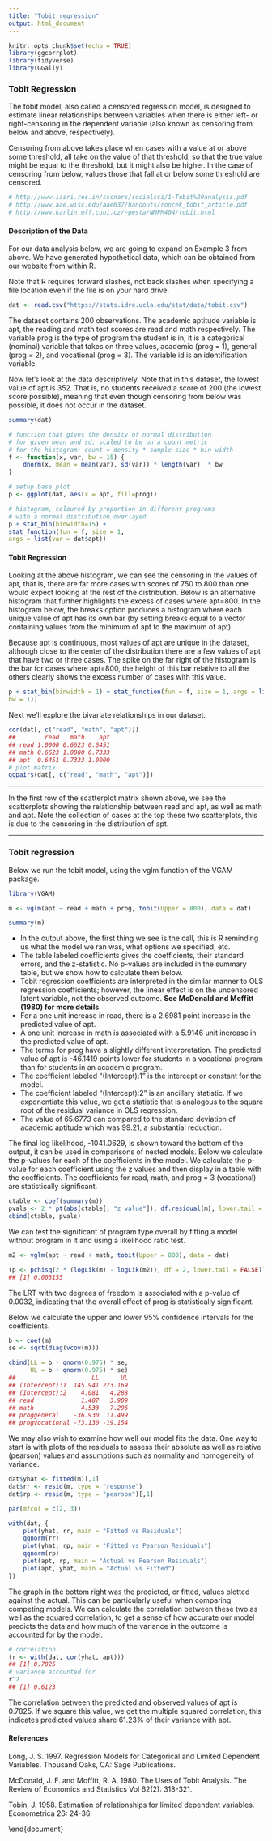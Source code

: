 ```yaml
---
title: "Tobit regression"
output: html_document
---
```


```r
knitr::opts_chunk$set(echo = TRUE)
library(ggcorrplot)
library(tidyverse)
library(GGally)
```



### Tobit Regression

The tobit model, also called a censored regression model, is designed to estimate 
linear relationships between variables when there is either left- or right-censoring in 
the dependent variable (also known as censoring from below and above, respectively). 

Censoring from above takes place when cases with a value at or above some threshold, all 
take on the value of that threshold, so that the true value might be equal to 
the threshold, but it might also be higher. In the case of censoring from 
below, values those that fall at or below some threshold are censored.

```r
# http://www.iasri.res.in/sscnars/socialsci/1-Tobit%20analysis.pdf
# http://www.aae.wisc.edu/aae637/handouts/roncek_tobit_article.pdf
# http://www.karlin.mff.cuni.cz/~pesta/NMFM404/tobit.html
```
#### Description of the Data
For our data analysis below, we are going to expand on Example 3 from above. We have generated hypothetical data, which can be obtained from our website from within R. 

Note that R requires forward slashes, not back slashes when specifying a file location even if the file is on your hard drive.


```r
dat <- read.csv("https://stats.idre.ucla.edu/stat/data/tobit.csv")
```

The dataset contains 200 observations. The academic aptitude variable is apt, the reading and math test scores are read and math respectively. The variable prog is the type of program the student is in, it is a categorical (nominal) variable that takes on three values, academic (prog = 1), general (prog = 2), and vocational (prog = 3). The variable id is an identification variable.

Now let's look at the data descriptively. Note that in this dataset, the lowest value of apt is 352. That is, no students received a score of 200 (the lowest score possible), meaning that even though censoring from below was possible, it does not occur in the dataset.
```r
summary(dat)
```

```r
# function that gives the density of normal distribution
# for given mean and sd, scaled to be on a count metric
# for the histogram: count = density * sample size * bin width
f <- function(x, var, bw = 15) {
	dnorm(x, mean = mean(var), sd(var)) * length(var)  * bw
}
```

```r
# setup base plot
p <- ggplot(dat, aes(x = apt, fill=prog))

# histogram, coloured by proportion in different programs
# with a normal distribution overlayed
p + stat_bin(binwidth=15) +
stat_function(fun = f, size = 1,
args = list(var = dat$apt))
```

#### Tobit Regression
Looking at the above histogram, we can see the censoring in the values of apt, that is, there are far more cases with scores of 750 to 800 than one would expect looking at the rest of the distribution. Below is an alternative histogram that further highlights the excess of cases where apt=800. In the histogram below, the breaks option produces a histogram where each unique value of apt has its own bar (by setting breaks equal to a vector containing values from the minimum of apt to the maximum of apt). 


Because apt is continuous, most values of apt are unique in the dataset, although close to the center of the distribution there are a few values of apt that have two or three cases. The spike on the far right of the histogram is the bar for cases where apt=800, the height of this bar relative to all the others clearly shows the excess number of cases with this value.

```r
p + stat_bin(binwidth = 1) + stat_function(fun = f, size = 1, args = list(var = dat$apt, 
bw = 1))
```

Next we'll explore the bivariate relationships in our dataset.

```r

cor(dat[, c("read", "math", "apt")])
##        read   math    apt
## read 1.0000 0.6623 0.6451
## math 0.6623 1.0000 0.7333
## apt  0.6451 0.7333 1.0000
# plot matrix
ggpairs(dat[, c("read", "math", "apt")])
```
--------------------------------

In the first row of the scatterplot matrix shown above, we see the scatterplots showing the relationship between read and apt, as well as math and apt. Note the collection of cases at the top these two scatterplots, this is due to the censoring in the distribution of apt.

------------------------------------

### Tobit regression
Below we run the tobit model, using the vglm function of the VGAM package.

```r
library(VGAM)
```

```r
m <- vglm(apt ~ read + math + prog, tobit(Upper = 800), data = dat)
```

```r
summary(m)
```

* In the output above, the first thing we see is the call, this is R reminding us what the model we ran was, what options we specified, etc.
* The table labeled coefficients gives the coefficients, their standard errors, and the z-statistic. No p-values are included in the summary table, but we show how to calculate them below.
* Tobit regression coefficients are interpreted in the similar manner to OLS regression coefficients; however, the linear effect is on the uncensored latent variable, not the observed outcome. **See McDonald and Moffitt (1980) for more details**.
* For a one unit increase in read, there is a 2.6981 point increase in the predicted value of apt.
* A one unit increase in math is associated with a 5.9146 unit increase in the predicted value of apt.
* The terms for prog have a slightly different interpretation. The predicted value of apt is -46.1419 points lower for students in a vocational program than for students in an academic program.
* The coefficient labeled "(Intercept):1" is the intercept or constant for the model.
* The coefficient labeled "(Intercept):2" is an ancillary statistic. If we exponentiate this value, we get a statistic that is analogous to the square root of the residual variance in OLS regression. 
* The value of 65.6773 can compared to the standard deviation of academic aptitude which was 99.21, a substantial reduction.





The final log likelihood, -1041.0629, is shown toward the bottom of the output, it can be used in comparisons of nested models.
Below we calculate the p-values for each of the coefficients in the model. We calculate the p-value for each coefficient using the z values and then display in a table with the coefficients. The coefficients for read, math, and prog = 3 (vocational) are statistically significant.


```r

ctable <- coef(summary(m))
pvals <- 2 * pt(abs(ctable[, "z value"]), df.residual(m), lower.tail = FALSE)
cbind(ctable, pvals)
```
We can test the significant of program type overall by fitting a model without program in it and using a likelihood ratio test.

```r
m2 <- vglm(apt ~ read + math, tobit(Upper = 800), data = dat)

(p <- pchisq(2 * (logLik(m) - logLik(m2)), df = 2, lower.tail = FALSE))
## [1] 0.003155
```

The LRT with two degrees of freedom is associated with a p-value of 0.0032, indicating that the overall effect of prog is statistically significant.

Below we calculate the upper and lower 95% confidence intervals for the coefficients.

```r
b <- coef(m)
se <- sqrt(diag(vcov(m)))

cbind(LL = b - qnorm(0.975) * se, 
      UL = b + qnorm(0.975) * se)
##                     LL      UL
## (Intercept):1  145.941 273.169
## (Intercept):2    4.081   4.288
## read             1.487   3.909
## math             4.533   7.296
## proggeneral    -36.930  11.499
## progvocational -73.130 -19.154
```




We may also wish to examine how well our model fits the data. One way to start is with plots of the residuals to assess their absolute as well as relative (pearson) values and assumptions such as normality and homogeneity of variance.



```r
dat$yhat <- fitted(m)[,1]
dat$rr <- resid(m, type = "response")
dat$rp <- resid(m, type = "pearson")[,1]

par(mfcol = c(2, 3))
```


```r
with(dat, {
	plot(yhat, rr, main = "Fitted vs Residuals")
	qqnorm(rr)
	plot(yhat, rp, main = "Fitted vs Pearson Residuals")
	qqnorm(rp)
	plot(apt, rp, main = "Actual vs Pearson Residuals")
	plot(apt, yhat, main = "Actual vs Fitted")
})

```


The graph in the bottom right was the predicted, or fitted, values plotted against the actual. This can be particularly useful when comparing competing models. We can calculate the correlation between these two as well as the squared correlation, to get a sense of how accurate our model predicts the data and how much of the variance in the outcome is accounted for by the model.


```r
# correlation
(r <- with(dat, cor(yhat, apt)))
## [1] 0.7825
# variance accounted for
r^2
## [1] 0.6123
```

The correlation between the predicted and observed values of apt is 0.7825. If we square this value, we get the multiple squared correlation, this indicates predicted values share 61.23% of their variance with apt.


#### References
Long, J. S. 1997. Regression Models for Categorical and Limited Dependent Variables. Thousand Oaks, CA: Sage Publications.

McDonald, J. F. and Moffitt, R. A. 1980. The Uses of Tobit Analysis. The Review of Economics and Statistics Vol 62(2): 318-321.

Tobin, J. 1958. Estimation of relationships for limited dependent variables. Econometrica 26: 24-36.

\end{document}
